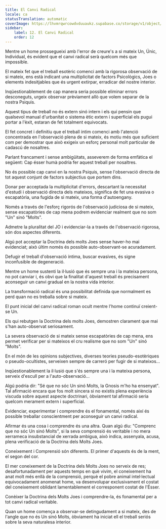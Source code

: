 ```yaml
---
title: El Canvi Radical
locale: ca
statusTranslation: automatic
coverImage: https://lhvmrqwrcowdvduuaukz.supabase.co/storage/v1/object/public/strapi-uploads/small_cover-tratado-de-psicologia-revolucionaria.webp-5e15e1cec4e0ebebcde5d7fc7565d8fd.webp
sidebar:
    label: 12. El Canvi Radical
    order: 12
---
```

Mentre un home prossegueixi amb l'error de creure's a si mateix Un, Únic, Individual, és evident que el canvi radical serà quelcom més que impossible.

El mateix fet que el treball esotèric comenci amb la rigorosa observació de si mateix, ens està indicant una multiplicitat de factors Psicològics, Joes o elements indesitjables que és urgent extirpar, erradicar del nostre interior.

Inqüestionablement de cap manera seria possible eliminar errors desconeguts, urgeix observar prèviament allò que volem separar de la nostra Psiquis.

Aquest tipus de treball no és extern sinó intern i els qui pensin que qualsevol manual d'urbanitat o sistema ètic extern i superficial els pugui portar a l'èxit, estaran de fet totalment equivocats.

El fet concret i definitiu que el treball íntim comenci amb l'atenció concentrada en l'observació plena de si mateix, és motiu més que suficient com per demostrar que això exigeix un esforç personal molt particular de cadascú de nosaltres.

Parlant francament i sense ambigüitats, asseverem de forma emfàtica el següent: Cap ésser humà podria fer aquest treball per nosaltres.

No és possible cap canvi en la nostra Psiquis, sense l'observació directa de tot aquest conjunt de factors subjectius que portem dins.

Donar per acceptada la multiplicitat d'errors, descartant la necessitat d'estudi i observació directa dels mateixos, significa de fet una evasiva o escapatòria, una fugida de si mateix, una forma d'autoengany.

Només a través de l'esforç rigorós de l'observació judiciosa de si mateix, sense escapatòries de cap mena podrem evidenciar realment que no som "Un" sinó "Molts".

Admetre la pluralitat del JO i evidenciar-la a través de l'observació rigorosa, són dos aspectes diferents.

Algú pot acceptar la Doctrina dels molts Joes sense haver-ho mai evidenciat; això últim només és possible auto-observant-se acuradament.

Defugir el treball d'observació íntima, buscar evasives, és signe inconfusible de degeneració.

Mentre un home sustenti la il·lusió que és sempre una i la mateixa persona, no pot canviar i, és obvi que la finalitat d'aquest treball és precisament aconseguir un canvi gradual en la nostra vida interior.

La transformació radical és una possibilitat definida que normalment es perd quan no es treballa sobre si mateix.

El punt inicial del canvi radical roman ocult mentre l'home continuï creient-se Un.

Els qui rebutgen la Doctrina dels molts Joes, demostren clarament que mai s'han auto-observat seriosament.

La severa observació de si mateix sense escapatòries de cap mena, ens permet verificar per si mateixos el cru realisme que no som "Un" sinó "Molts".

En el món de les opinions subjectives, diverses teories pseudo-esotèriques o pseudo-ocultistes, serveixen sempre de carreró per fugir de si mateixos...

Inqüestionablement la il·lusió que s'és sempre una i la mateixa persona, serveix d'escull per a l'auto-observació...

Algú podria dir: "Sé que no sóc Un sinó Molts, la Gnosis m'ho ha ensenyat". Tal afirmació encara que fos molt sincera si no existís plena experiència viscuda sobre aquest aspecte doctrinari, òbviament tal afirmació seria quelcom merament extern i superficial.

Evidenciar, experimentar i comprendre és el fonamental, només així és possible treballar conscientment per aconseguir un canvi radical.

Afirmar és una cosa i comprendre és una altra. Quan algú diu: "Comprenc que no sóc Un sinó Molts", si la seva comprensió és veritable i no mera xerrameca insubstancial de xerrada ambigua, això indica, assenyala, acusa, plena verificació de la Doctrina dels Molts Joes.

Coneixement i Comprensió són diferents. El primer d'aquests és de la ment, el segon del cor.

El mer coneixement de la Doctrina dels Molts Joes no serveix de res; desafortunadament per aquests temps en què vivim, el coneixement ha anat molt més enllà de la comprensió, perquè el pobre animal intel·lectual equivocadament anomenat home, va desenvolupar exclusivament el costat del coneixement oblidant lamentablement el corresponent costat de l'Ésser.

Conèixer la Doctrina dels Molts Joes i comprendre-la, és fonamental per a tot canvi radical veritable.

Quan un home comença a observar-se detingudament a si mateix, des de l'angle que no és Un sinó Molts, òbviament ha iniciat ell el treball seriós sobre la seva naturalesa interior.

